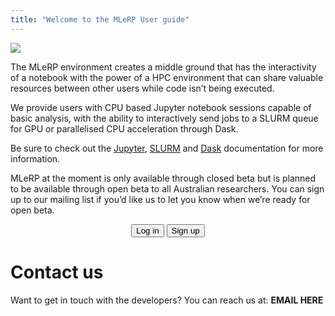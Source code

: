 ```yaml
---
title: "Welcome to the MLeRP User guide"
---
```


![](./images/cluster-cat.png)

The MLeRP environment creates a middle ground that has the interactivity of a notebook with the power of a HPC environment that can share valuable resources between other users while code isn’t being executed.

We provide users with CPU based Jupyter notebook sessions capable of basic analysis, with the ability to interactively send jobs to a SLURM queue for GPU or parallelised CPU acceleration through Dask.

Be sure to check out the [Jupyter](https://docs.jupyter.org/en/latest/), [SLURM](https://slurm.schedmd.com/documentation.html) and [Dask](https://www.dask.org/) documentation for more information.

MLeRP at the moment is only available through closed beta but is planned to be available through open beta to all Australian researchers. You can sign up to our mailing list if you'd like us to let you know when we're ready for open beta.

<p style="text-align: center;">
    <button type="button" class="btn btn-primary btn-lg" href="https://mlerp.cloud.edu.au/launch">Log in</button>
    <button type="button" class="btn btn-primary btn-lg"  href="https://mlerp.cloud.edu.au/launch">Sign up</button>
</p>

<!-- MLeRP is available through open beta to all Australian researchers. You can [sign up]() to be a part of our open beta to gain access to the MLeRP platform. -->

# Contact us
Want to get in touch with the developers? You can reach us at: **EMAIL HERE**